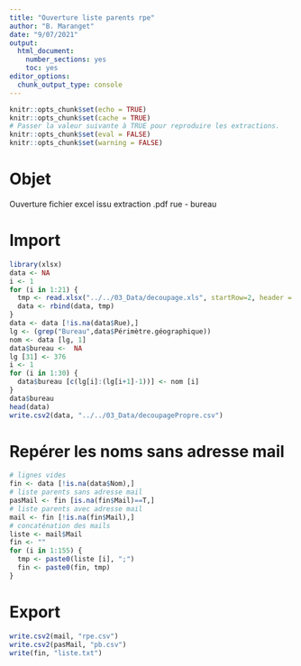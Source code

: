 ```yaml
---
title: "Ouverture liste parents rpe"
author: "B. Maranget"
date: "9/07/2021"
output: 
  html_document: 
    number_sections: yes
    toc: yes
editor_options: 
  chunk_output_type: console
---
```



```r
knitr::opts_chunk$set(echo = TRUE)
knitr::opts_chunk$set(cache = TRUE)
# Passer la valeur suivante à TRUE pour reproduire les extractions.
knitr::opts_chunk$set(eval = FALSE)
knitr::opts_chunk$set(warning = FALSE)
```


# Objet

Ouverture fichier excel issu extraction .pdf rue - bureau


# Import

```r
library(xlsx)
data <- NA
i <- 1
for (i in 1:21) {
  tmp <- read.xlsx("../../03_Data/decoupage.xls", startRow=2, header = TRUE,sheetIndex = i, encoding = "UTF-8")
  data <- rbind(data, tmp)
}
data <- data [!is.na(data$Rue),]
lg <- (grep("Bureau",data$Périmètre.géographique))
nom <- data [lg, 1]
data$bureau <-  NA
lg [31] <- 376
i <- 1
for (i in 1:30) {
  data$bureau [c(lg[i]:(lg[i+1]-1))] <- nom [i]
}
data$bureau
head(data)
write.csv2(data, "../../03_Data/decoupagePropre.csv")
```

# Repérer les noms sans adresse mail


```r
# lignes vides
fin <- data [!is.na(data$Nom),]
# liste parents sans adresse mail
pasMail <- fin [is.na(fin$Mail)==T,]
# liste parents avec adresse mail
mail <- fin [!is.na(fin$Mail),]
# concaténation des mails
liste <- mail$Mail
fin <- ""
for (i in 1:155) {
  tmp <- paste0(liste [i], ";")
  fin <- paste0(fin, tmp)
}

```




# Export

```r
write.csv2(mail, "rpe.csv")
write.csv2(pasMail, "pb.csv")
write(fin, "liste.txt")
```

